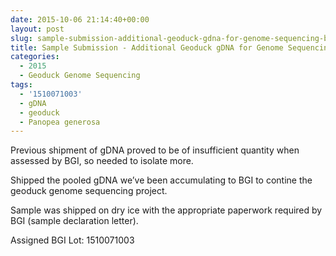 ```yaml
---
date: 2015-10-06 21:14:40+00:00
layout: post
slug: sample-submission-additional-geoduck-gdna-for-genome-sequencing-bgi
title: Sample Submission - Additional Geoduck gDNA for Genome Sequencing @ BGI
categories:
  - 2015
  - Geoduck Genome Sequencing
tags:
  - '1510071003'
  - gDNA
  - geoduck
  - Panopea generosa
---
```


Previous shipment of gDNA proved to be of insufficient quantity when assessed by BGI, so needed to isolate more.

Shipped the pooled gDNA we've been accumulating to BGI to contine the geoduck genome sequencing project.

Sample was shipped on dry ice with the appropriate paperwork required by BGI (sample declaration letter).

Assigned BGI Lot: 1510071003

